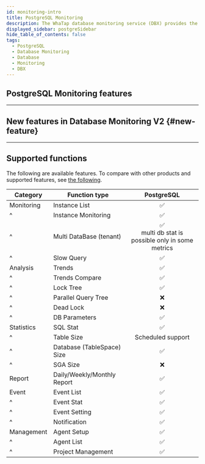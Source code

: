 ```yaml
---
id: monitoring-intro
title: PostgreSQL Monitoring
description: The WhaTap database monitoring service (DBX) provides the performance monitoring service by collecting data based on queries.
displayed_sidebar: postgreSidebar
hide_table_of_contents: false
tags:
  - PostgreSQL
  - Database Monitoring
  - Database
  - Monitoring
  - DBX
---
```




<Dbintroductiondesc />

<Videos url="https://img.whatap.io/23/11/06/031831DB_prd.mp4" />

## PostgreSQL Monitoring features

<CommonCont />


<Dbspecification />

---

## New features in Database Monitoring V2 {#new-feature}

<NewFeature product='PostgreSQL' ver='1.6.7' />

---

## Supported functions

The following are available features. To compare with other products and supported features, see [the following](../support-env#compare-db).

| Category   | Function type                                 |                                     PostgreSQL                                     |
| ---------- | --------------------------------------------- | :--------------------------------------------------------------------------------: |
| Monitoring | Instance List                                 |                           <span class='emoji-ok'>✅</span>                          |
| ^          | Instance Monitoring                           |                           <span class='emoji-ok'>✅</span>                          |
| ^          | Multi DataBase (tenant)    | <span class='emoji-ok'>✅</span><br/>multi db stat is possible only in some metrics |
| ^          | Slow Query                                    |                           <span class='emoji-ok'>✅</span>                          |
| Analysis   | Trends                                        |                           <span class='emoji-ok'>✅</span>                          |
| ^          | Trends Compare                                |                           <span class='emoji-ok'>✅</span>                          |
| ^          | Lock Tree                                     |                           <span class='emoji-ok'>✅</span>                          |
| ^          | Parallel Query Tree                           |                           <span class='emoji-no'>❌</span>                          |
| ^          | Dead Lock                                     |                           <span class='emoji-no'>❌</span>                          |
| ^          | DB Parameters                                 |                           <span class='emoji-ok'>✅</span>                          |
| Statistics | SQL Stat                                      |                           <span class='emoji-ok'>✅</span>                          |
| ^          | Table Size                                    |                                  Scheduled support                                 |
| ^          | Database (TableSpace) Size |                           <span class='emoji-ok'>✅</span>                          |
| ^          | SGA Size                                      |                           <span class='emoji-no'>❌</span>                          |
| Report     | Daily/Weekly/Monthly Report                   |                           <span class='emoji-ok'>✅</span>                          |
| Event      | Event List                                    |                           <span class='emoji-ok'>✅</span>                          |
| ^          | Event Stat                                    |                           <span class='emoji-ok'>✅</span>                          |
| ^          | Event Setting                                 |                           <span class='emoji-ok'>✅</span>                          |
| ^          | Notification                                  |                           <span class='emoji-ok'>✅</span>                          |
| Management | Agent Setup                                   |                           <span class='emoji-ok'>✅</span>                          |
| ^          | Agent List                                    |                           <span class='emoji-ok'>✅</span>                          |
| ^          | Project Management                            |                           <span class='emoji-ok'>✅</span>                          |

